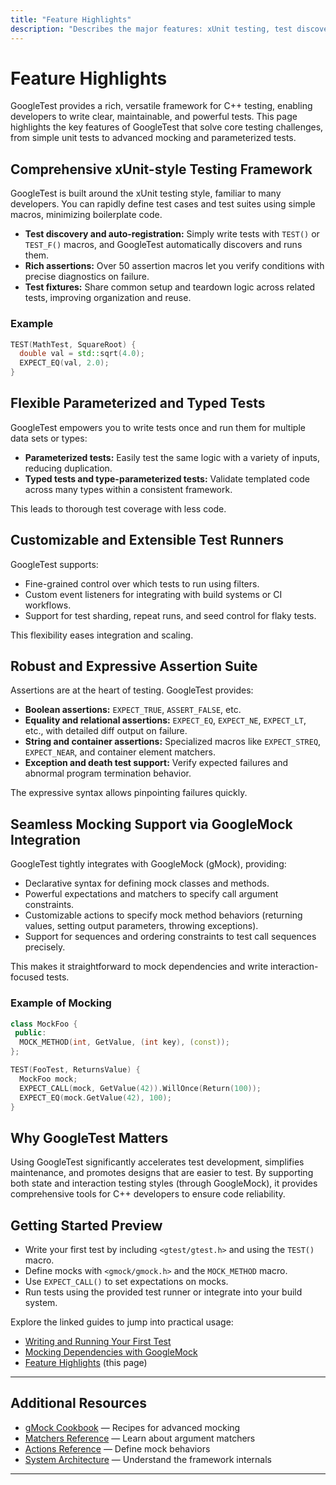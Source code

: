 ```yaml
---
title: "Feature Highlights"
description: "Describes the major features: xUnit testing, test discovery, a broad suite of assertions, support for parameterized tests, customizable test runners, and flexible mock support. This page gives users immediate insight into what problems GoogleTest solves and how."
---
```


# Feature Highlights

GoogleTest provides a rich, versatile framework for C++ testing, enabling developers to write clear, maintainable, and powerful tests. This page highlights the key features of GoogleTest that solve core testing challenges, from simple unit tests to advanced mocking and parameterized tests.

## Comprehensive xUnit-style Testing Framework

GoogleTest is built around the xUnit testing style, familiar to many developers. You can rapidly define test cases and test suites using simple macros, minimizing boilerplate code.

- **Test discovery and auto-registration:** Simply write tests with `TEST()` or `TEST_F()` macros, and GoogleTest automatically discovers and runs them.
- **Rich assertions:** Over 50 assertion macros let you verify conditions with precise diagnostics on failure.
- **Test fixtures:** Share common setup and teardown logic across related tests, improving organization and reuse.

### Example
```cpp
TEST(MathTest, SquareRoot) {
  double val = std::sqrt(4.0);
  EXPECT_EQ(val, 2.0);
}
```

## Flexible Parameterized and Typed Tests

GoogleTest empowers you to write tests once and run them for multiple data sets or types:

- **Parameterized tests:** Easily test the same logic with a variety of inputs, reducing duplication.
- **Typed tests and type-parameterized tests:** Validate templated code across many types within a consistent framework.

This leads to thorough test coverage with less code.

## Customizable and Extensible Test Runners

GoogleTest supports:

- Fine-grained control over which tests to run using filters.
- Custom event listeners for integrating with build systems or CI workflows.
- Support for test sharding, repeat runs, and seed control for flaky tests.

This flexibility eases integration and scaling.

## Robust and Expressive Assertion Suite

Assertions are at the heart of testing. GoogleTest provides:

- **Boolean assertions:** `EXPECT_TRUE`, `ASSERT_FALSE`, etc.
- **Equality and relational assertions:** `EXPECT_EQ`, `EXPECT_NE`, `EXPECT_LT`, etc., with detailed diff output on failure.
- **String and container assertions:** Specialized macros like `EXPECT_STREQ`, `EXPECT_NEAR`, and container element matchers.
- **Exception and death test support:** Verify expected failures and abnormal program termination behavior.

The expressive syntax allows pinpointing failures quickly.

## Seamless Mocking Support via GoogleMock Integration

GoogleTest tightly integrates with GoogleMock (gMock), providing:

- Declarative syntax for defining mock classes and methods.
- Powerful expectations and matchers to specify call argument constraints.
- Customizable actions to specify mock method behaviors (returning values, setting output parameters, throwing exceptions).
- Support for sequences and ordering constraints to test call sequences precisely.

This makes it straightforward to mock dependencies and write interaction-focused tests.

### Example of Mocking
```cpp
class MockFoo {
 public:
  MOCK_METHOD(int, GetValue, (int key), (const));
};

TEST(FooTest, ReturnsValue) {
  MockFoo mock;
  EXPECT_CALL(mock, GetValue(42)).WillOnce(Return(100));
  EXPECT_EQ(mock.GetValue(42), 100);
}
```

## Why GoogleTest Matters

Using GoogleTest significantly accelerates test development, simplifies maintenance, and promotes designs that are easier to test. By supporting both state and interaction testing styles (through GoogleMock), it provides comprehensive tools for C++ developers to ensure code reliability.

## Getting Started Preview

- Write your first test by including `<gtest/gtest.h>` and using the `TEST()` macro.
- Define mocks with `<gmock/gmock.h>` and the `MOCK_METHOD` macro.
- Use `EXPECT_CALL()` to set expectations on mocks.
- Run tests using the provided test runner or integrate into your build system.

Explore the linked guides to jump into practical usage:

- [Writing and Running Your First Test](/getting-started/configuration-first-run/write-first-test)
- [Mocking Dependencies with GoogleMock](/guides/core-workflows/mocking-basics)
- [Feature Highlights](/overview/feature-glance/feature-highlights) (this page)

---

## Additional Resources

- [gMock Cookbook](https://google.github.io/googletest/gmock_cook_book.html) — Recipes for advanced mocking
- [Matchers Reference](https://google.github.io/googletest/reference/matchers.html) — Learn about argument matchers
- [Actions Reference](https://google.github.io/googletest/reference/actions.html) — Define mock behaviors
- [System Architecture](../architecture-and-concepts/architecture-overview) — Understand the framework internals

---

